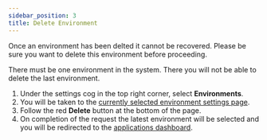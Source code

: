 ```yaml
---
sidebar_position: 3
title: Delete Environment
---
```


Once an environment has been delted it cannot be recovered. Please be sure you want to delete this environment before proceeding.

There must be one environment in the system. There you will not be able to delete the last environment.

1. Under the settings cog in the top right corner, select **Environments**.
1. You will be taken to the [currently selected environment settings page](https://app.simplyq.io/environment/settings).
1. Follow the red **Delete** button at the bottom of the page.
1. On completion of the request the latest environment will be selected and you will be redirected to the [applications dashboard](https://app.simplyq.io/applications).
